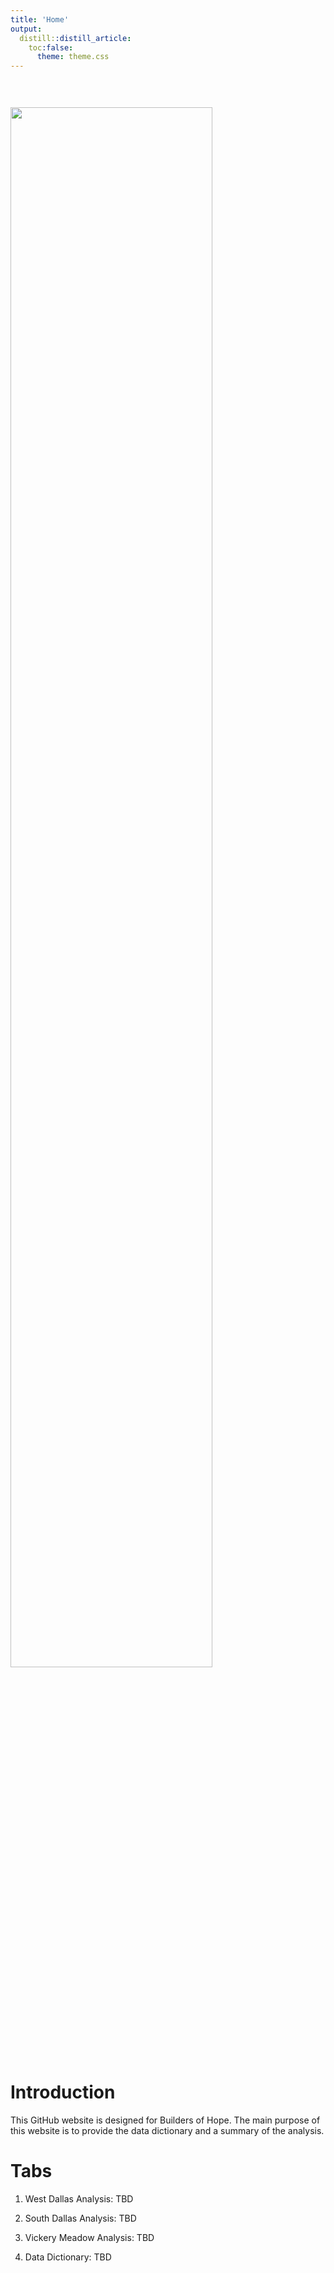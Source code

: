 ---
title: 'Home'
output:
  distill::distill_article:
    toc:false:
      theme: theme.css
---

<style type="text/css">
.title {
  display: none;
}

#getting-started img {
  margin-right: 10px;
}

</style>

<div class="row" style="padding-top: 30px;">
<div class="col-sm-6">

![](images/3.png){width=80%}

# **Introduction**

This GitHub website is designed for Builders of Hope. The main purpose of this website is to provide the data dictionary and a summary of the analysis.



# **Tabs**
 
1. West Dallas Analysis: TBD

2. South Dallas Analysis: TBD

3. Vickery Meadow Analysis: TBD

4. Data Dictionary: TBD


</div>
<div class="col-sm-6">



</a>
</div>
